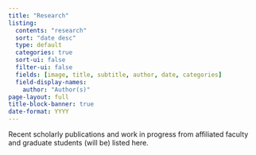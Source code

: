 ```yaml
---
title: "Research"
listing:
  contents: "research"
  sort: "date desc"
  type: default
  categories: true
  sort-ui: false
  filter-ui: false
  fields: [image, title, subtitle, author, date, categories]
  field-display-names:
    author: "Author(s)"
page-layout: full
title-block-banner: true
date-format: YYYY
---
```


<!-- Useful model here: https://affcom.ku.edu/ -->
<!-- But, would like to display multiple authors - and be able to link to specific people? -->
<!-- https://github.com/quarto-dev/quarto-cli/issues/1324#issuecomment-1252961320 -->

<!-- TODO: Author(s) filed not displaying correctly (currently reads "Author", not "Author(s)") on page. -->
<!-- Add rest of research from myself and coauthors to this page. -->
<!-- At some point it would be nice to automate conversion from a .bib files into the YAML header required by Quarto's listings format. But we're not quite there yet: the current listings isn't set up to deal with multiple authors or family names. So we'd need to write a custom listings (https://quarto.org/docs/websites/website-listings-custom.html) to deal with this. Possible but a bit of a headache, particularly for the multiple authors thing. -->
<!-- It's also unclear how I change what metadata actually gets shown on a page. Right now that seems fixed, so we'd need to figure that out. -->
<!-- Related to the above, would like to include links in the metadata. -->


Recent scholarly publications and work in progress from affiliated faculty and graduate students (will be) listed here.

